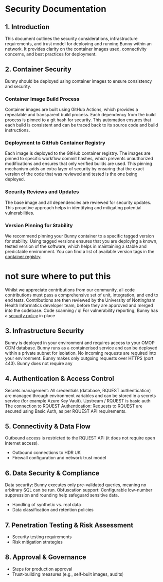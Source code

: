 # Security Documentation

## 1. Introduction
This document outlines the security considerations, infrastructure requirements, and trust model for deploying and running Bunny within an network. 
It provides clarity on the container images used, connectivity concerns, and best practices for deployment.

## 2.	Container Security
Bunny should be deployed using container images to ensure consistency and security. 

### Container Image Build Process
Container images are built using GitHub Actions, which provides a repeatable and transparent build process. 
Each dependency from the build process is pinned to a git hash for security.
This automation ensures that each build is consistent and can be traced back to its source code and build instructions.

### Deployment to GitHub Container Registry
Each image is deployed to the GitHub container registry. The images are pinned to specific workflow commit hashes, which prevents unauthorized modifications and ensures that only verified builds are used. 
This pinning mechanism adds an extra layer of security by ensuring that the exact version of the code that was reviewed and tested is the one being deployed.

### Security Reviews and Updates
The base image and all dependencies are reviewed for security updates. This proactive approach helps in identifying and mitigating potential vulnerabilities.

### Version Pinning for Stability
We recommend pinning your Bunny container to a specific tagged version for stability. 
Using tagged versions ensures that you are deploying a known, tested version of the software, which helps in maintaining a stable and predictable environment. 
You can find a list of available version tags in the [container registry](https://github.com/Health-Informatics-UoN/hutch-bunny/pkgs/container/hutch%2Fbunny).


# not sure where to put this
Whilst we appreciate contributions from our community, all code contributions must pass a comprehensive set of unit, integration, and end to end tests. 
Contributions are then reviewed by the University of Nottingham Health Informatics developer team, before they are approved and merged into the codebase.
Code scanning / ql
For vulnerability reporting, Bunny has a [security policy](https://github.com/Health-Informatics-UoN/hutch-bunny/security) in place

## 3.	Infrastructure Security
Bunny is deployed in your environment and requires access to your OMOP CDM database.
Bunny runs as a containerised service and can be deployed within a private subnet for isolation.
No incoming requests are required into your environment.
Bunny makes only outgoing requests over HTTPS (port 443).
Bunny does not require any 

## 4.	Authentication & Access Control
Secrets management: All credentials (database, RQUEST authentication) are managed through environment variables and can be stored in a secrets service (for example Azure Key Vault).
Upstream / RQUEST is basic auth
The connection to RQUEST 
Authentication: Requests to RQUEST are secured using Basic Auth, as per RQUEST API requirements.

## 5.	Connectivity & Data Flow
Outbound access is restricted to the RQUEST API (it does not require open internet access).
- Outbound connections to HDR UK
- Firewall configuration and network trust model

## 6.	Data Security & Compliance
Data security: Bunny executes only pre-validated queries, meaning no arbitrary SQL can be run.
Obfuscation support: Configurable low-number suppression and rounding help safeguard sensitive data.
- Handling of synthetic vs. real data
- Data classification and retention policies

## 7.	Penetration Testing & Risk Assessment
- Security testing requirements
- Risk mitigation strategies

## 8.	Approval & Governance
- Steps for production approval
- Trust-building measures (e.g., self-built images, audits)
